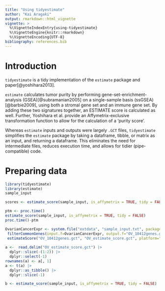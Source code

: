 ```yaml
---
title: "Using tidyestimate"
author: "Kai Aragaki"
output: rmarkdown::html_vignette
vignette: >
  %\VignetteIndexEntry{using-tidyestimate}
  %\VignetteEngine{knitr::rmarkdown}
  %\VignetteEncoding{UTF-8}
bibliography: references.bib
---
```


# Introduction

`tidyestimate` is a tidy implementation of the `estimate` package and paper[@yoshihara2013].

`estimate` calculates tumor purity by performing gene-set-enrichment-analysis (GSEA)[@subramanian2005] on a single-sample basis (ssGSEA)[@barbie2009], using both a stromal gene set and an immune gene set. By adding these two signatures together, an ESTIMATE score is calculated as well. Further, Yoshihara et al. provide an Affymetrix-exclusive transformation function to allow for the calculation of a 'purity score'.

Whereas `estimate` inputs and outputs were largely `.GCT` files, `tidyestimate` simplifies the `estimate` package by taking a dataframe, tibble, or matrix as an input, and returning a dataframe. This eliminates the need for intermediate files, reduces execution time, and allows for tidier (pipe-compatible) code.


# Preparing data

```r
library(tidyestimate)
library(estimate)
sample_input

scores <- estimate_score(sample_input, is_affymetrix = TRUE, tidy = FALSE)

ptm <- proc.time()
estimate_score(sample_input, is_affymetrix = TRUE, tidy = FALSE)
proc.time()-ptm

OvarianCancerExpr <- system.file("extdata", "sample_input.txt", package="estimate")
 filterCommonGenes(input.f=OvarianCancerExpr, output.f="OV_10412genes.gct", id="GeneSymbol")
 estimateScore("OV_10412genes.gct", "OV_estimate_score.gct", platform="affymetrix")
 
a <-  read.delim("OV_estimate_score.gct") |> 
  dplyr::slice(-(1:2)) |>
  dplyr::select(-1) 
rownames(a) <- a[, 1]
a <- t(a) |> 
  dplyr::as_tibble() |> 
  dplyr::slice(-1)

b <- estimate_score(sample_input, is_affymetrix = TRUE, tidy = FALSE)
```